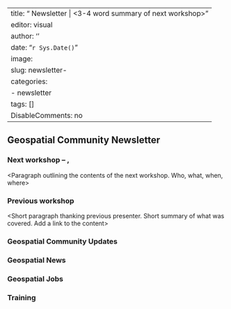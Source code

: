 <!-- To create a newsletter blog post on the site do either of the following set of steps: -->\
<!-- A. Simple -->\
<!-- 1. Copy this text to a raw text editor -->\
<!-- 2. Replace or remove all of the < > sections where appropriate -->\
<!-- 3. Delete these instructions -->\
<!-- 4. Send a copy of this to another member who can upload it -->

<!-- B. Complete -->\
<!-- 1. Create a new folder in the posts folder with the format YYYY-MM-DD-newsletter-very-brief-description -->\
<!-- 2. Copy this newsletter.qmd file into the folder you created and rename it to index.qmd-->\
<!-- 3. Replace or remove all of the < > sections where appropriate -->\
<!-- 4. Delete these instructions -->\
<!-- 5. Click Render and push to GitHub -->

---
title: "<Month> Newsletter | <3-4 word summary of next workshop>"
editor: visual
author: '<your name here>'
date: "`r Sys.Date()`"
image: <thumbnail image for post>
slug: newsletter-<Mmmyyyy>
categories:
  - newsletter
tags: []
DisableComments: no
---

## Geospatial Community <MONTH> Newsletter

### Next workshop -- <DATE>, <TIME>

\<Paragraph outlining the contents of the next workshop. Who, what, when, where\>

### Previous workshop

\<Short paragraph thanking previous presenter. Short summary of what was covered. Add a link to the content\>

### Geospatial Community Updates

<Optional Section about our community> <!-- Group changes --> <!-- website updates --> <!-- surveys --> <!-- ideas for upcoming workshops --> <!-- testimonials --> <!-- org committee details --> <!-- Anything about us that we might want to share -->

### Geospatial News

<Optional section covering broader geospatial news> <!-- Conferences/Forums/Resbaz --> <!-- New software/packages --> <!-- Podcasts/Media --> <!-- New useful resources -->

### Geospatial Jobs

<Optional section listing geospatial job vacancies> <!-- Government Jobs --> <!-- Industry Jobs --> <!-- Not for profit/NGO Jobs --> <!-- University Jobs -->

### Training

<Optional section on GeoSpatial training opportunities> <!-- Upcoming UQ Library Training --> <!-- University/School specific training --> <!-- Other training opportunities -->
